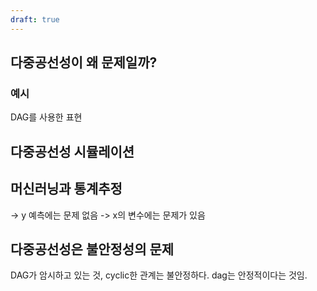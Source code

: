 ```yaml
---
draft: true
---
```


## 다중공선성이 왜 문제일까?

### 예시

DAG를 사용한 표현

## 다중공선성 시뮬레이션

## 머신러닝과 통계추정

-> y 예측에는 문제 없음
-> x의 변수에는 문제가 있음

## 다중공선성은 불안정성의 문제

DAG가 암시하고 있는 것, cyclic한 관계는 불안정하다.
dag는 안정적이다는 것임. 

